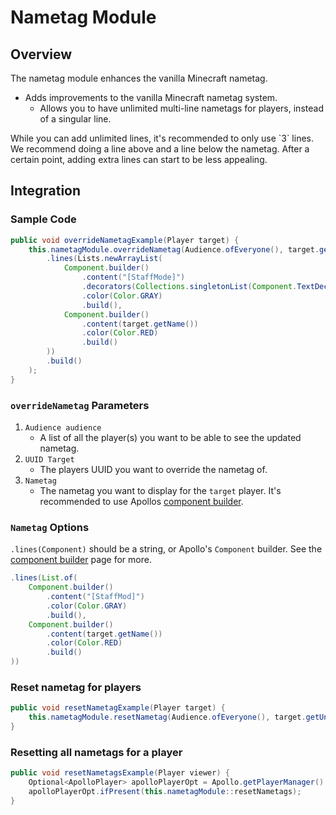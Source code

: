 
# Nametag Module

## Overview

The nametag module enhances the vanilla Minecraft nametag.

- Adds improvements to the vanilla Minecraft nametag system.
  - Allows you to have unlimited multi-line nametags for players, instead of a singular line.

<Callout type="info">
  While you can add unlimited lines, it's recommended to only use `3` lines.
  We recommend doing a line above and a line below the nametag.
  After a certain point, adding extra lines can start to be less appealing.
</Callout>


## Integration

### Sample Code

```java
public void overrideNametagExample(Player target) {
    this.nametagModule.overrideNametag(Audience.ofEveryone(), target.getUniqueId(), Nametag.builder()
        .lines(Lists.newArrayList(
            Component.builder()
                .content("[StaffMode]")
                .decorators(Collections.singletonList(Component.TextDecorators.ITALIC))
                .color(Color.GRAY)
                .build(),
            Component.builder()
                .content(target.getName())
                .color(Color.RED)
                .build()
        ))
        .build()
    );
}
```

### `overrideNametag` Parameters

1. `Audience audience`
   - A list of all the player(s) you want to be able to see the updated nametag.
2. `UUID Target`
   - The players UUID you want to override the nametag of.
3. `Nametag`
   - The nametag you want to display for the `target` player. It's recommended to use Apollos [component builder](/apollo/developers/utilities/components).


### `Nametag` Options

`.lines(Component)` should be a string, or Apollo's `Component` builder. See the [component builder](/apollo/developers/utilities/components) page for more.

```java
.lines(List.of(
    Component.builder()
        .content("[StaffMod]")
        .color(Color.GRAY)
        .build(),
    Component.builder()
        .content(target.getName())
        .color(Color.RED)
        .build()
))
```

### Reset nametag for players

```java
public void resetNametagExample(Player target) {
    this.nametagModule.resetNametag(Audience.ofEveryone(), target.getUniqueId());
}
```

### Resetting all nametags for a player

```java
public void resetNametagsExample(Player viewer) {
    Optional<ApolloPlayer> apolloPlayerOpt = Apollo.getPlayerManager().getPlayer(viewer.getUniqueId());
    apolloPlayerOpt.ifPresent(this.nametagModule::resetNametags);
}
```
